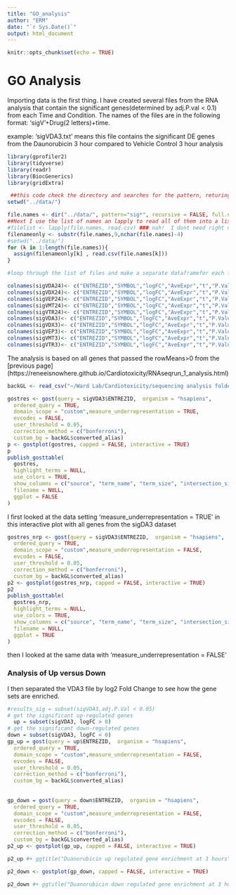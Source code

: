 ```yaml
---
title: "GO_analysis"
author: "ERM"
date: "`r Sys.Date()`"
output: html_document
---
```


```r
knitr::opts_chunk$set(echo = TRUE)
```

# GO Analysis 


Importing data is the first thing.  I have created several files from the RNA analysis that
contain the significant genes(determined by adj.P.val < 0.1) from each Time and Condition. The names of the files are in the following format: 'sigV'+Drug(2 letters)+time.  

example:   'sigVDA3.txt' means this file contains the significant DE genes from the Daunorubicin 3 hour compared to Vehicle Control 3 hour analysis
```r
library(gprofiler2)
library(tidyverse)
library(readr)
library(BiocGenerics)
library(gridExtra)
```

```r
 ##this code check the directory and searches for the pattern, returing the full name of the file
setwd("../data/")

file.names <- dir("../data/", pattern="sig*", recursive = FALSE, full.names = TRUE)
##Next I use the list of names an lapply to read all of them into a list
#filelist <- lapply(file.names, read.csv) ### nah!  I dont need right now!
filenameonly <- substr(file.names,9,nchar(file.names)-4)
#setwd("../data/")
for (k in 1:length(file.names)){
  assign(filenameonly[k] , read.csv(file.names[k]))
}

#loop through the list of files and make a separate dataframefor each file

colnames(sigVDA24)<- c("ENTREZID","SYMBOL","logFC","AveExpr","t","P.Value","adj.P.Val","B")
colnames(sigVDX24)<- c("ENTREZID","SYMBOL","logFC","AveExpr","t","P.Value","adj.P.Val","B")
colnames(sigVEP24)<- c("ENTREZID","SYMBOL","logFC","AveExpr","t","P.Value","adj.P.Val","B")
colnames(sigVMT24)<- c("ENTREZID","SYMBOL","logFC","AveExpr","t","P.Value","adj.P.Val","B")
colnames(sigVTR24)<- c("ENTREZID","SYMBOL","logFC","AveExpr","t","P.Value","adj.P.Val","B")
colnames(sigVDA3)<- c("ENTREZID","SYMBOL","logFC","AveExpr","t","P.Value","adj.P.Val","B")
colnames(sigVDX3)<- c("ENTREZID","SYMBOL","logFC","AveExpr","t","P.Value","adj.P.Val","B")
colnames(sigVEP3)<- c("ENTREZID","SYMBOL","logFC","AveExpr","t","P.Value","adj.P.Val","B")
colnames(sigVMT3)<- c("ENTREZID","SYMBOL","logFC","AveExpr","t","P.Value","adj.P.Val","B")
colnames(sigVTR3)<- c("ENTREZID","SYMBOL","logFC","AveExpr","t","P.Value","adj.P.Val","B")
```


The analysis is based on all genes that passed the rowMeans>0 from the [previous page] (https://reneeisnowhere.github.io/Cardiotoxicity/RNAseqrun_1_analysis.html) 


```r
backGL <- read_csv("~/Ward Lab/Cardiotoxicity/sequencing analysis folder/gProfiler_hsapiens_1-20-2023_10-33-15 AM.csv")

gostres <- gost(query = sigVDA3$ENTREZID,  organism = "hsapiens",
  ordered_query = TRUE,
  domain_scope = "custom",measure_underrepresentation = TRUE,
  evcodes = FALSE,
  user_threshold = 0.05,
  correction_method = c("bonferroni"),
  custom_bg = backGL$converted_alias)
p <- gostplot(gostres, capped = FALSE, interactive = TRUE)
p
publish_gosttable(
  gostres,
  highlight_terms = NULL,
  use_colors = TRUE,
  show_columns = c("source", "term_name", "term_size", "intersection_size"),
  filename = NULL,
  ggplot = FALSE
)

```

I first looked at the data setting 'measure_underrepresentation = TRUE' in this interactive plot with all genes from the sigDA3 dataset


```r
gostres_nrp <- gost(query = sigVDA3$ENTREZID,  organism = "hsapiens",
  ordered_query = TRUE,
  domain_scope = "custom",measure_underrepresentation = FALSE,
  evcodes = FALSE,
  user_threshold = 0.05,
  correction_method = c("bonferroni"),
  custom_bg = backGL$converted_alias)
p2 <- gostplot(gostres_nrp, capped = FALSE, interactive = TRUE)
p2
publish_gosttable(
  gostres_nrp,
  highlight_terms = NULL,
  use_colors = TRUE,
  show_columns = c("source", "term_name", "term_size", "intersection_size"),
  filename = NULL,
  ggplot = TRUE
)

```
then I looked at the same data with 'measure_underrepresentation = FALSE'



### Analysis of Up versus Down

I then separated the VDA3 file by log2 Fold Change to see how the gene sets are enriched.

```r
#results_sig = subset(sigVDA3,adj.P.Val < 0.05)
# get the significant up-regulated genes
  up = subset(sigVDA3, logFC > 0)
# get the significant down-regulated genes
down = subset(sigVDA3, logFC < 0)
gp_up = gost(query = up$ENTREZID,  organism = "hsapiens",
  ordered_query = TRUE,
  domain_scope = "custom",measure_underrepresentation = FALSE,
  evcodes = FALSE,
  user_threshold = 0.05,
  correction_method = c("bonferroni"),
  custom_bg = backGL$converted_alias)
  
  
gp_down = gost(query = down$ENTREZID,  organism = "hsapiens",
  ordered_query = TRUE,
  domain_scope = "custom",measure_underrepresentation = FALSE,
  evcodes = FALSE,
  user_threshold = 0.05,
  correction_method = c("bonferroni"),
  custom_bg = backGL$converted_alias)
p2_up <- gostplot(gp_up, capped = FALSE, interactive = TRUE)

p2_up #+ ggtitle("Duanorubicin up regulated gene enrichment at 3 hours")

```


```r



p2_down <- gostplot(gp_down, capped = FALSE, interactive = TRUE)

p2_down #+ ggtitle("Duanorubicin down regulated gene enrichment at 3 hours")


```







